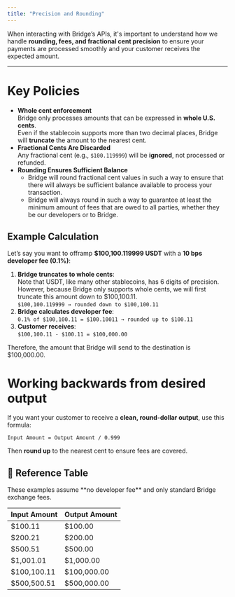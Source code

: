 ```yaml
---
title: "Precision and Rounding"
---
```


When interacting with Bridge’s APIs, it's important to understand how we handle **rounding, fees, and fractional cent precision** to ensure your payments are processed smoothly and your customer receives the expected amount.

---

# Key Policies

- **Whole cent enforcement**\
  Bridge only processes amounts that can be expressed in **whole U.S. cents**.\
  Even if the stablecoin supports more than two decimal places, Bridge will **truncate** the amount to the nearest cent.
- **Fractional Cents Are Discarded**\
  Any fractional cent (e.g., `$100.119999`) will be **ignored**, not processed or refunded.
- **Rounding Ensures Sufficient Balance**
  - Bridge will round fractional cent values in such a way to ensure that there will always be sufficient balance available to process your transaction.
  - Bridge will always round in such a way to guarantee at least the minimum amount of fees that are owed to all parties, whether they be our developers or to Bridge.

## Example Calculation

Let’s say you want to offramp **\$100,100.119999 USDT** with a **10 bps developer fee (0.1%)**:

1. **Bridge truncates to whole cents**:\
   Note that USDT, like many other stablecoins, has 6 digits of precision. However, because Bridge only supports whole cents, we will first truncate this amount down to \$100,100.11.\
   `$100,100.119999 → rounded down to $100,100.11`
2. **Bridge calculates developer fee**:\
   `0.1% of $100,100.11 = $100.10011 → rounded up to $100.11`
3. **Customer receives**:\
   `$100,100.11 - $100.11 = $100,000.00`

Therefore, the amount that Bridge will send to the destination is \$100,000.00.

# Working backwards from desired output

If you want your customer to receive a **clean, round-dollar output**, use this formula:

`Input Amount = Output Amount / 0.999 `

Then **round up** to the nearest cent to ensure fees are covered.

## 📐 Reference Table

<Note>
  These examples assume **no developer fee** and only standard Bridge exchange fees.
</Note>

| **Input Amount** | **Output Amount** |
| :--------------- | :---------------- |
| \$100.11         | \$100.00          |
| \$200.21         | \$200.00          |
| \$500.51         | \$500.00          |
| \$1,001.01       | \$1,000.00        |
| \$100,100.11     | \$100,000.00      |
| \$500,500.51     | \$500,000.00      |